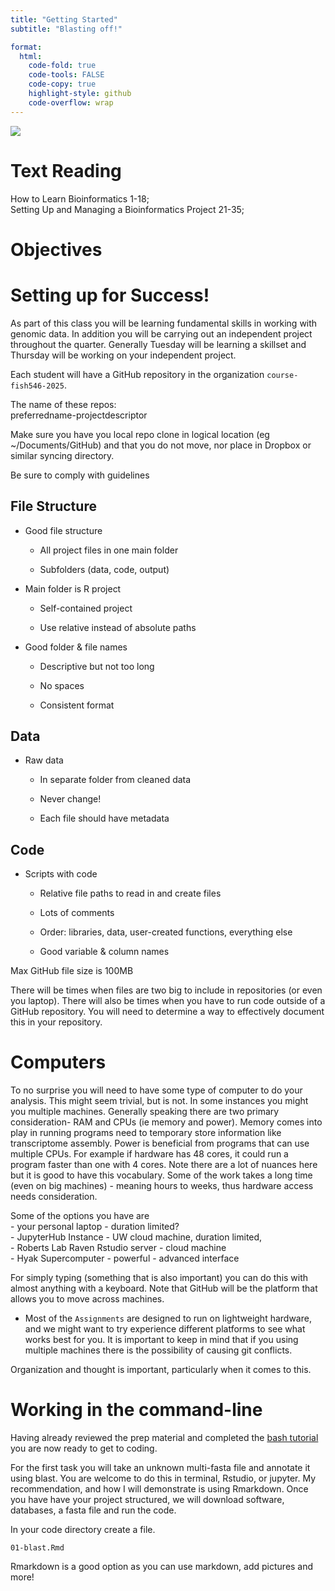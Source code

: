 ```yaml
---
title: "Getting Started"
subtitle: "Blasting off!"

format:
  html:
    code-fold: true
    code-tools: FALSE
    code-copy: true
    highlight-style: github
    code-overflow: wrap
---
```


[![](http://gannet.fish.washington.edu/seashell/snaps/Monosnap_Recording_Information_-_Zoom_2025-04-01_19-12-07.png){fig-align="right"}](https://washington.zoom.us/rec/share/ApCFpllNk_t6yWP7sZICsF1FA4n71KQzfF-CpOLDddLKRz82Q-Mfg4a73KN8fVuM.hwaK3eWcoR0ZedLO)

# Text Reading

How to Learn Bioinformatics 1-18;\
Setting Up and Managing a Bioinformatics Project 21-35;\

# Objectives

# Setting up for Success!

As part of this class you will be learning fundamental skills in working with genomic data. In addition you will be carrying out an independent project throughout the quarter. Generally Tuesday will be learning a skillset and Thursday will be working on your independent project.

Each student will have a GitHub repository in the organization `course-fish546-2025`.

The name of these repos:\
preferredname-projectdescriptor

::: callout-important
Make sure you have you local repo clone in logical location (eg \~/Documents/GitHub) and that you do not move, nor place in Dropbox or similar syncing directory.
:::

Be sure to comply with guidelines

::: panel-tabset
## File Structure

-   Good file structure

    -   All project files in one main folder

    -   Subfolders (data, code, output)

-   Main folder is R project

    -   Self-contained project

    -   Use relative instead of absolute paths

-   Good folder & file names

    -   Descriptive but not too long

    -   No spaces

    -   Consistent format

## Data

-   Raw data

    -   In separate folder from cleaned data

    -   Never change!

    -   Each file should have metadata

## Code

-   Scripts with code

    -   Relative file paths to read in and create files

    -   Lots of comments

    -   Order: libraries, data, user-created functions, everything else

    -   Good variable & column names
:::

::: callout-warning
Max GitHub file size is 100MB
:::

There will be times when files are two big to include in repositories (or even you laptop). There will also be times when you have to run code outside of a GitHub repository. You will need to determine a way to effectively document this in your repository.

# Computers

To no surprise you will need to have some type of computer to do your analysis. This might seem trivial, but is not. In some instances you might you multiple machines. Generally speaking there are two primary consideration- RAM and CPUs (ie memory and power). Memory comes into play in running programs need to temporary store information like transcriptome assembly. Power is beneficial from programs that can use multiple CPUs. For example if hardware has 48 cores, it could run a program faster than one with 4 cores. Note there are a lot of nuances here but it is good to have this vocabulary. Some of the work takes a long time (even on big machines) - meaning hours to weeks, thus hardware access needs consideration.

Some of the options you have are\
- your personal laptop - duration limited?\
- JupyterHub Instance - UW cloud machine, duration limited,\
- Roberts Lab Raven Rstudio server - cloud machine\
- Hyak Supercomputer - powerful - advanced interface

For simply typing (something that is also important) you can do this with almost anything with a keyboard. Note that GitHub will be the platform that allows you to move across machines.

-   Most of the `Assignments` are designed to run on lightweight hardware, and we might want to try experience different platforms to see what works best for you. It is important to keep in mind that if you using multiple machines there is the possibility of causing git conflicts.

Organization and thought is important, particularly when it comes to this.

# Working in the command-line

Having already reviewed the prep material and completed the [bash tutorial](https://sr320.github.io/course-fish546-2025/assignments/00-bash.html) you are now ready to get to coding.

For the first task you will take an unknown multi-fasta file and annotate it using blast. You are welcome to do this in terminal, Rstudio, or jupyter. My recommendation, and how I will demonstrate is using Rmarkdown. Once you have have your project structured, we will download software, databases, a fasta file and run the code.

In your code directory create a file.

`01-blast.Rmd`

::: callout-tip
Rmarkdown is a good option as you can use markdown, add pictures and more!
:::
